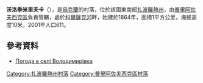 {{coord|46|43|45|N|35|51|25|E|scale:100000|display=title}}

'''沃洛季米里夫卡'''（{{lang-uk|Володимирівка}}），是[[烏克蘭|烏克蘭]]的村落，位於該國東南部[[扎波羅熱州|扎波羅熱州]]，由[[普里阿佐夫西克區|普里阿佐夫西克區]]負責管轄，處於[[科爾薩克河|科爾薩克河]]畔，始建於1864年，面積1平方公里，海拔高度10米，2001年人口611。

==參考資料==
* [http://weather.in.ua/ua/zaporozhskaja/4472 Погода в селі Володимирівка] {{Wayback|url=http://weather.in.ua/ua/zaporozhskaja/4472 |date=20160305074815 }}

{{DEFAULTSORT:Володимирівка}}
[[Category:扎波羅熱州村落|Category:扎波羅熱州村落]]
[[Category:普里阿佐夫西克區村落|Category:普里阿佐夫西克區村落]]


{{Zaporizhia-geo-stub}}